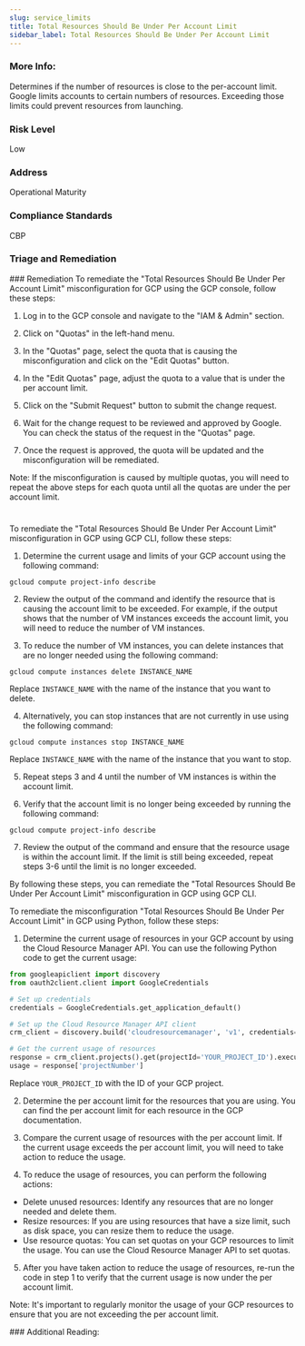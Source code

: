 ```yaml
---
slug: service_limits
title: Total Resources Should Be Under Per Account Limit
sidebar_label: Total Resources Should Be Under Per Account Limit
---
```


### More Info:

Determines if the number of resources is close to the per-account limit. Google limits accounts to certain numbers of resources. Exceeding those limits could prevent resources from launching.

### Risk Level

Low

### Address

Operational Maturity

### Compliance Standards

CBP


### Triage and Remediation
<Tabs>
<Tab title='Remediation'>
### Remediation

<AccordionGroup>
<Accordion title='Using Console' defaultOpen='true'>
To remediate the "Total Resources Should Be Under Per Account Limit" misconfiguration for GCP using the GCP console, follow these steps:

1. Log in to the GCP console and navigate to the "IAM & Admin" section.

2. Click on "Quotas" in the left-hand menu.

3. In the "Quotas" page, select the quota that is causing the misconfiguration and click on the "Edit Quotas" button.

4. In the "Edit Quotas" page, adjust the quota to a value that is under the per account limit.

5. Click on the "Submit Request" button to submit the change request.

6. Wait for the change request to be reviewed and approved by Google. You can check the status of the request in the "Quotas" page.

7. Once the request is approved, the quota will be updated and the misconfiguration will be remediated.

Note: If the misconfiguration is caused by multiple quotas, you will need to repeat the above steps for each quota until all the quotas are under the per account limit.

#
</Accordion>

<Accordion title='Using CLI'>
To remediate the "Total Resources Should Be Under Per Account Limit" misconfiguration in GCP using GCP CLI, follow these steps:

1. Determine the current usage and limits of your GCP account using the following command:
```
gcloud compute project-info describe
```

2. Review the output of the command and identify the resource that is causing the account limit to be exceeded. For example, if the output shows that the number of VM instances exceeds the account limit, you will need to reduce the number of VM instances.

3. To reduce the number of VM instances, you can delete instances that are no longer needed using the following command:
```
gcloud compute instances delete INSTANCE_NAME
```
Replace `INSTANCE_NAME` with the name of the instance that you want to delete.

4. Alternatively, you can stop instances that are not currently in use using the following command:
```
gcloud compute instances stop INSTANCE_NAME
```
Replace `INSTANCE_NAME` with the name of the instance that you want to stop.

5. Repeat steps 3 and 4 until the number of VM instances is within the account limit.

6. Verify that the account limit is no longer being exceeded by running the following command:
```
gcloud compute project-info describe
```

7. Review the output of the command and ensure that the resource usage is within the account limit. If the limit is still being exceeded, repeat steps 3-6 until the limit is no longer exceeded.

By following these steps, you can remediate the "Total Resources Should Be Under Per Account Limit" misconfiguration in GCP using GCP CLI.
</Accordion>

<Accordion title='Using Python'>
To remediate the misconfiguration "Total Resources Should Be Under Per Account Limit" in GCP using Python, follow these steps:

1. Determine the current usage of resources in your GCP account by using the Cloud Resource Manager API. You can use the following Python code to get the current usage:

```python
from googleapiclient import discovery
from oauth2client.client import GoogleCredentials

# Set up credentials
credentials = GoogleCredentials.get_application_default()

# Set up the Cloud Resource Manager API client
crm_client = discovery.build('cloudresourcemanager', 'v1', credentials=credentials)

# Get the current usage of resources
response = crm_client.projects().get(projectId='YOUR_PROJECT_ID').execute()
usage = response['projectNumber']
```

Replace `YOUR_PROJECT_ID` with the ID of your GCP project.

2. Determine the per account limit for the resources that you are using. You can find the per account limit for each resource in the GCP documentation.

3. Compare the current usage of resources with the per account limit. If the current usage exceeds the per account limit, you will need to take action to reduce the usage.

4. To reduce the usage of resources, you can perform the following actions:

- Delete unused resources: Identify any resources that are no longer needed and delete them.
- Resize resources: If you are using resources that have a size limit, such as disk space, you can resize them to reduce the usage.
- Use resource quotas: You can set quotas on your GCP resources to limit the usage. You can use the Cloud Resource Manager API to set quotas.

5. After you have taken action to reduce the usage of resources, re-run the code in step 1 to verify that the current usage is now under the per account limit.

Note: It's important to regularly monitor the usage of your GCP resources to ensure that you are not exceeding the per account limit.
</Accordion>

</AccordionGroup>
</Tab>
</Tabs>
### Additional Reading:


